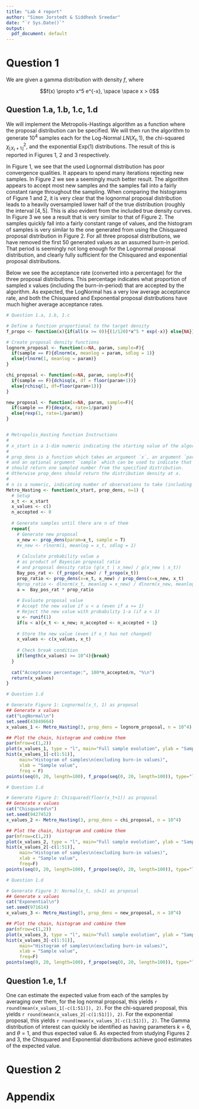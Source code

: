 ```yaml
---
title: "Lab 4 report"
author: "Simon Jorstedt & Siddhesh Sreedar"
date: "`r Sys.Date()`"
output:
  pdf_document: default
---
```


# Question 1
We are given a gamma distribution with density $f$, where

$$f(x) \propto x^5 e^{-x}, \space \space x > 0$$

## Question 1.a, 1.b, 1.c, 1.d
We will implement the Metropolis-Hastings algorithm as a function where the proposal distribution can be specified. We will then run the algorithm to generate $10^4$ samples each for the Log-Normal $LN(X_t, 1)$, the chi-squared $\chi^2_{\lfloor X_t+1 \rfloor}$, and the exponential $\text{Exp}(1)$ distributions. The result of this is reported in Figures 1, 2 and 3 respectively.

In Figure 1, we see that the used Lognormal distribution has poor convergence qualities. It appears to spend many iterations rejecting new samples. In Figure 2 we see a seemingly much better result. The algorithm appears to accept most new samples and the samples fall into a fairly constant range throughout the sampling. When comparing the histograms of Figure 1 and 2, it is very clear that the lognormal proposal distribution leads to a heavily oversampled lower half of the true distribution (roughly the interval $[4, 5]$. This is also evident from the included true density curves. In Figure 3 we see a result that is very similar to that of Figure 2. The samples quickly fall into a fairly constant range of values, and the histogram of samples is very similar to the one generated from using the Chisquared proposal distribution in Figure 2. For all three proposal distributions, we have removed the first $50$ generated values as an assumed burn-in period. That period is seemingly not long enough for the Lognormal proposal distribution, and clearly fully sufficient for the Chisquared and exponential proposal distributions.

Below we see the acceptance rate (converted into a percentage) for the three proposal distributions. This percentage indicates what proportion of sampled x values (including the burn-in-period) that are accepted by the algorithm. As expected, the LogNormal has a very low average acceptance rate, and both the Chisquared and Exponential proposal distributions have much higher average acceptance rates.

```r
# Question 1.a, 1.b, 1.c

# Define a function proportional to the target density
f_propo <- function(x){if(all(x >= 0)){(1/120)*x^5 * exp(-x)} else{NA}}

# Create proposal density functions
lognorm_proposal <- function(x=NA, param, sample=F){
  if(sample == F){dlnorm(x, meanlog = param, sdlog = 1)}
  else{rlnorm(1, meanlog = param)}
}

chi_proposal <- function(x=NA, param, sample=F){
  if(sample == F){dchisq(x, df = floor(param+1))}
  else{rchisq(1, df=floor(param+1))}
}

new_proposal <- function(x=NA, param, sample=F){
  if(sample == F){dexp(x, rate=1/param)}
  else{rexp(1, rate=1/param)}
}


# Metropolis_Hasting function Instructions
# 
# x_start is a 1-dim numeric indicating the starting value of the algorithm.
# 
# prop_dens is a function which takes an argument `x`, an argument `param` specifying the model,
# and an optional argument `sample` which can be used to indicate that prop_dens
# should return one sampled number from the specified distribution.
# Otherwise prop_dens should return the distribution density at x.
# 
# n is a numeric, indicating number of observations to take (including burn-in).
Metro_Hasting <- function(x_start, prop_dens, n=1) {
  # Setup
  x_t <- x_start
  x_values <- c()
  n_accepted <- 0
  
  # Generate samples until there are n of them
  repeat{
    # Generate new proposal
    x_new <- prop_dens(param=x_t, sample = T)
    #x_new <- rlnorm(1, meanlog = x_t, sdlog = 1)
    
    # Calculate probability value a
    # as product of Bayesian proposal ratio
    # and proposal density ratio (g(x_t | x_new) / g(x_new | x_t))
    Bay_pos_rat <- (f_propo(x_new) / f_propo(x_t))
    prop_ratio <- prop_dens(x=x_t, x_new) / prop_dens(x=x_new, x_t)
    #prop_ratio <- dlnorm(x_t, meanlog = x_new) / dlnorm(x_new, meanlog = x_t)
    a =  Bay_pos_rat * prop_ratio
    
    # Evaluate proposal value
    # Accept the new value if u < a (even if a >= 1)
    # Reject the new value with probability 1-a (if a < 1)
    u <- runif(1)
    if(u < a){x_t <- x_new; n_accepted <- n_accepted + 1}
    
    # Store the new value (even if x_t has not changed)
    x_values <- c(x_values, x_t)
    
    # Check break condition
    if(length(x_values) >= 10^4){break}
  }
  
  cat("Acceptance percentage:", 100*n_accepted/n, "%\n")
  return(x_values)
}

```

```r
# Question 1.d

# Generate Figure 1: Lognormal(x_t, 1) as proposal
## Generate x values
cat("LogNormal\n")
set.seed(43849664)
x_values_1 <- Metro_Hasting(3, prop_dens = lognorm_proposal, n = 10^4)

## Plot the chain, histogram and combine them
par(mfrow=c(1,2))
plot(x_values_1, type = "l", main="Full sample evolution", ylab = "Sample value")
hist(x_values_1[-c(1:51)],
     main="Histogram of samples\n(excluding burn-in values)",
     xlab = "Sample value",
     freq = F)
points(seq(0, 20, length=100), f_propo(seq(0, 20, length=100)), type="l")

```

```r
# Question 1.d

# Generate Figure 2: Chisquared(floor(x_t+1)) as proposal
## Generate x values
cat("Chisquared\n")
set.seed(9427452)
x_values_2 <- Metro_Hasting(3, prop_dens = chi_proposal, n = 10^4)

## Plot the chain, histogram and combine them
par(mfrow=c(1,2))
plot(x_values_2, type = "l", main="Full sample evolution", ylab = "Sample value")
hist(x_values_2[-c(1:51)],
     main="Histogram of samples\n(excluding burn-in values)",
     xlab = "Sample value",
     freq=F)
points(seq(0, 20, length=100), f_propo(seq(0, 20, length=100)), type="l")

```

```r
# Question 1.d

# Generate Figure 3: Normal(x_t, sd=1) as proposal
## Generate x values
cat("Exponential\n")
set.seed(971614)
x_values_3 <- Metro_Hasting(5, prop_dens = new_proposal, n = 10^4)

## Plot the chain, histogram and combine them
par(mfrow=c(1,2))
plot(x_values_3, type = "l", main="Full sample evolution", ylab = "Sample value")
hist(x_values_3[-c(1:51)],
     main="Histogram of samples\n(excluding burn-in values)",
     xlab = "Sample value",
     freq=F)
points(seq(0, 20, length=100), f_propo(seq(0, 20, length=100)), type="l")

```


## Question 1.e, 1.f
One can estimate the expected value from each of the samples by averaging over them, for the log normal proposal, this yields `r round(mean(x_values_1[-c(1:51)]), 2)`. For the chi-squared proposal, this yields `r round(mean(x_values_2[-c(1:51)]), 2)`. For the exponential proposal, this yields `r round(mean(x_values_3[-c(1:51)]), 2)`. The Gamma distribution of interest can quickly be identified as having parameters $k=6$, and $\theta = 1$, and thus expected value $6$. As expected from studying Figures 2 and 3, the Chisquared and Exponential distributions achieve good estimates of the expected value.




# Question 2



# Appendix
```r
```